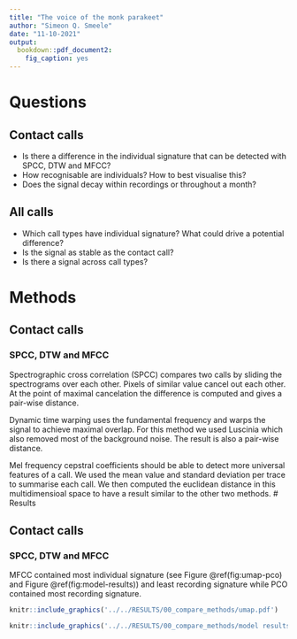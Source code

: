 ```yaml
---
title: "The voice of the monk parakeet"
author: "Simeon Q. Smeele"
date: "11-10-2021"
output:  
  bookdown::pdf_document2:
    fig_caption: yes
---
```


# Questions

## Contact calls
- Is there a difference in the individual signature that can be detected with SPCC, DTW and MFCC?
- How recognisable are individuals? How to best visualise this?
- Does the signal decay within recordings or throughout a month?

## All calls
- Which call types have individual signature? What could drive a potential difference?
- Is the signal as stable as the contact call?
- Is there a signal across call types?

# Methods

## Contact calls

### SPCC, DTW and MFCC

Spectrographic cross correlation (SPCC) compares two calls by sliding the spectrograms over each other. Pixels of similar value cancel out each other. At the point of maximal cancelation the difference is computed and gives a pair-wise distance. 

Dynamic time warping uses the fundamental frequency and warps the signal to achieve maximal overlap. For this method we used Luscinia which also removed most of the background noise. The result is also a pair-wise distance. 

Mel frequency cepstral coefficients should be able to detect more universal features of a call. We used the mean value and standard deviation per trace to summarise each call. We then computed the euclidean distance in this multidimensioal space to have a result similar to the other two methods. 
# Results

## Contact calls

### SPCC, DTW and MFCC

MFCC contained most individual signature (see Figure \@ref(fig:umap-pco) and Figure \@ref(fig:model-results)) and least recording signature while PCO contained most recording signature.

```r
knitr::include_graphics('../../RESULTS/00_compare_methods/umap.pdf')
```

```r
knitr::include_graphics('../../RESULTS/00_compare_methods/model results.pdf')
```





